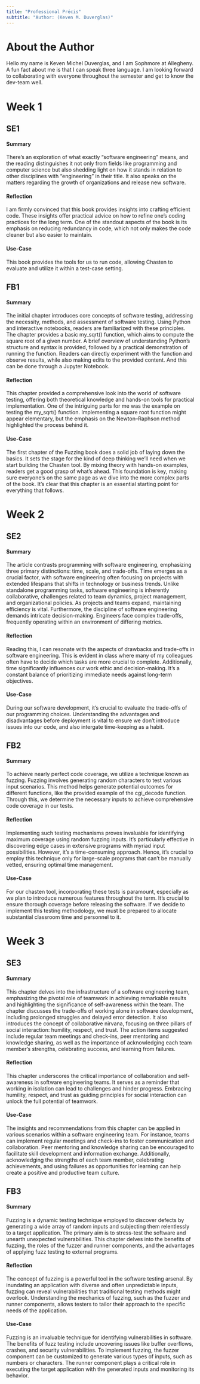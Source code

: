 ```yaml
---
title: "Professional Précis"
subtitle: "Author: (Keven M. Duverglas)"
---
```


# About the Author

Hello my name is Keven Michel Duverglas, and I am Sophmore at Allegheny. A fun fact about me is that I can speak three language.
I am looking forward to collaborating with everyone throughout the semester and get to know the dev-team well.


# Week 1

## SE1

#### Summary

There's an exploration of what exactly
"software engineering" means, and the reading distinguishes it not only
from fields like programming and computer science but also
shedding light on how it stands in relation to other disciplines
with "engineering" in their title. It also speaks on the matters regarding the 
growth of organizations and release new software. 

#### Reflection

I am firmly convinced that this book provides insights into crafting efficient code.
These insights offer practical advice on how to refine one's
coding practices for the long term. One of the standout aspects of the book is its emphasis
on reducing redundancy in code, which not only makes the code cleaner but also easier to maintain. 

#### Use-Case

This book provides the tools for us to run code, allowing Chasten to evaluate and utilize it within a test-case setting.

## FB1

#### Summary

The initial chapter introduces core concepts of software testing, addressing the necessity,
methods, and assessment of software testing. Using Python and interactive notebooks, readers
are familiarized with these principles. The chapter provides a basic my_sqrt() function, which
aims to compute the square root of a given number. A brief overview
of understanding Python's structure and syntax is provided, followed by a practical demonstration of
running the function. Readers can directly experiment with the
function and observe results, while also making edits to the provided content. And this can be done through a Jupyter 
Notebook.

#### Reflection

This chapter provided a comprehensive look into the world of software testing,
offering both theoretical knowledge and hands-on tools for practical implementation.
One of the intriguing parts for me was the example on testing the my_sqrt() function. Implementing a square root
function might appear elementary,
but the emphasis on the Newton–Raphson method highlighted the process behind it.

#### Use-Case

The first chapter of the Fuzzing book does a solid job of laying down the basics.
It sets the stage for the kind of deep thinking we'll need when we start building the
Chasten tool. By mixing theory with hands-on examples, readers get a good grasp of what's
ahead. This foundation is key, making sure everyone's on the same page as we dive into the
more complex parts of the book.
It's clear that this chapter is an essential starting point for everything that follows.


# Week 2

## SE2

#### Summary

The article contrasts programming with software engineering, emphasizing three primary distinctions:
time, scale, and trade-offs. Time emerges as a crucial factor, with software engineering often focusing
on projects with extended lifespans that shifts in technology or business trends.
Unlike standalone programming tasks, software engineering is inherently collaborative, 
challenges related to team dynamics, project
management, and organizational policies. As projects and teams expand, maintaining efficiency is vital.
Furthermore, the discipline of software engineering demands intricate decision-making. Engineers face
complex trade-offs, frequently operating within an environment of differing metrics.

#### Reflection

Reading this, I can resonate with the aspects of drawbacks and trade-offs in software engineering.
This is evident in class where many of my colleagues often have to decide which tasks are more crucial
to complete. Additionally, time significantly influences our work ethic and decision-making.
It's a constant balance of prioritizing immediate needs against long-term objectives.

#### Use-Case

During our software development, it's crucial to evaluate the trade-offs of our programming choices.
Understanding the advantages and disadvantages before deployment is vital to ensure we don't
introduce issues into our code, and also intergate time-keeping as a habit.

## FB2

#### Summary

To achieve nearly perfect code coverage, we utilize a technique known as fuzzing.
Fuzzing involves generating random characters to test various input scenarios.
This method helps generate potential outcomes for different functions,
like the provided example of the cgi_decode function.
Through this, we determine the necessary inputs
to achieve comprehensive code coverage in our tests.

#### Reflection

Implementing such testing mechanisms proves invaluable for identifying
maximum coverage using random fuzzing inputs. It's particularly effective
in discovering edge cases in extensive programs with myriad input possibilities.
However, it's a time-consuming approach. Hence,
it's crucial to employ this technique only for large-scale programs that can't be
manually vetted, ensuring optimal time management.

#### Use-Case

For our chasten tool, incorporating these tests is paramount,
especially as we plan to introduce numerous features throughout the term.
It's crucial to ensure thorough coverage before releasing the software.
If we decide to implement this testing methodology, we must
be prepared to allocate substantial classroom time and personnel to it.

# Week 3

## SE3

#### Summary

This chapter delves into the infrastructure of a software engineering team, emphasizing the pivotal role of
teamwork in achieving remarkable results and highlighting the significance of self-awareness within the team.
The chapter discusses the trade-offs of working alone in software
development, including prolonged struggles and delayed error detection.
It also introduces the concept of collaborative nirvana, focusing on three
pillars of social interaction: humility, respect, and trust.
The action items suggested include regular team meetings and check-ins,
peer mentoring and knowledge sharing, as well as the importance of acknowledging
each team member's strengths, celebrating success, and learning from failures.

#### Reflection

This chapter underscores the critical importance of collaboration and self-awareness
in software engineering teams. It serves as a reminder that working in isolation can
lead to challenges and hinder progress.
Embracing humility, respect, and trust as guiding principles for social interaction
can unlock the full potential of teamwork.

#### Use-Case

The insights and recommendations from this chapter can be applied
in various scenarios within a software engineering team. For instance,
teams can implement regular meetings and check-ins to foster communication
and collaboration. Peer mentoring and knowledge sharing can be encouraged to
facilitate skill development and information exchange. Additionally,
acknowledging the strengths of each team member,
celebrating achievements, and using failures as opportunities for
learning can help create a positive and productive team culture.

## FB3

#### Summary

Fuzzing is a dynamic testing technique employed to discover defects by generating
a wide array of random inputs and subjecting them relentlessly to a target application.
The primary aim is to stress-test the software and unearth unexpected vulnerabilities.
This chapter delves into the benefits of fuzzing,
the roles of the fuzzer and runner components, and the advantages of applying fuzz testing to external programs.

#### Reflection

The concept of fuzzing is a powerful tool in the software testing arsenal.
By inundating an application with diverse and often unpredictable inputs,
fuzzing can reveal vulnerabilities that traditional testing methods might overlook. Understanding the mechanics of fuzzing,
such as the fuzzer and runner components, allows testers to tailor their approach to the specific needs of the application.

#### Use-Case

Fuzzing is an invaluable technique for identifying vulnerabilities in
software. The benefits of fuzz testing include uncovering issues like
buffer overflows, crashes, and security vulnerabilities. To implement
fuzzing, the fuzzer component can be customized to generate various 
types of inputs, such as numbers or characters. The runner component plays
a critical role in executing the target application with the generated inputs
and monitoring its behavior.









